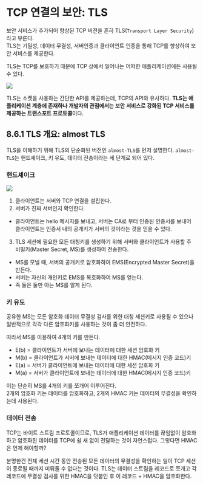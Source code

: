 
# TCP 연결의 보안: TLS

보안 서비스가 추가되어 향상된 TCP 버전을 흔히 TLS(`Transport Layer Security`)라고 부른다.  
TLS는 기밀성, 데이터 무결성, 서버인증과 클라이언트 인증을 통해 TCP를 향상하여 보안 서비스를 제공한다.

TLS는 TCP를 보호하기 때문에 TCP 상에서 일어나는 어떠한 애플리케이션에든 사용될 수 있다.

<Image src="https://user-images.githubusercontent.com/63354527/235605545-296907b0-3ea2-4d89-a2ac-69f9f62efdc2.png" />

TLS는 소켓을 사용하는 간단한 API를 제공하는데, TCP의 API와 유사하다.
**TLS는 애플리케이션 계층에 존재하나 개발자의 관점에서는 보안 서비스로 강화된 TCP 서비스를 제공하는
트랜스포트 프로토콜**이다.

## 8.6.1 TLS 개요: almost TLS

TLS을 이해하기 위해 TLS의 단순화된 버전인 `almost-TLS`를 먼저 설명한다.
`almost-TLS`는 핸드셰이크, 키 유도, 데이터 전송이라는 세 단계로 되어 있다.

### 핸드셰이크

<Image src="https://user-images.githubusercontent.com/63354527/235606539-7b110602-8489-41a1-a38d-6c48ada235af.png" />

1. 클라이언트는 서버와 TCP 연결을 설립한다.
2. 서버가 진짜 서버인지 확인한다.

- 클라이언트는 hello 메시지를 보내고, 서버는 CA로 부터 인증된 인증서를 보내어 클라이언트는
  인증서 내의 공개키가 서버의 것이라는 것을 믿을 수 있다.

3. TLS 세션에 필요한 모든 대칭키를 생성하기 위해 서버와 클라이언트가 사용할 주 비밀키(Master Secret, MS)를
   생성하여 전송한다.

- MS를 모낼 때, 서버의 공개키로 암호화하여 EMS(Encrypted Master Secret)을 만든다.
- 서버는 자신의 개인키로 EMS를 복호화하여 MS를 얻는다.
- 즉 둘은 둘만 아는 MS를 알게 된다.

### 키 유도

공유한 MS는 모든 암호화 데이터 무결성 검사를 위한 대칭 세션키로 사용될 수 있으나 일반적으로
각각 다른 암호화키를 사용하는 것이 좀 더 안전하다.

따라서 MS를 이용하여 4개의 키를 만든다.

- E(b) = 클라이언트가 서버에 보내는 데이터에 대한 세션 암호화 키
- M(b) = 클라이언트가 서버에 보내는 데이터에 대한 HMAC(메시지 인증 코드)키
- E(a) = 서버가 클라이언트에 보내는 데이터에 대한 세션 암호화 키
- M(a) = 서버가 클라이언트에 보내는 데이터에 대한 HMAC(메시지 인증 코드)키

이는 단순히 MS를 4개의 키를 쪼개어 이루어진다.  
2개의 암호화 키는 데이터를 암호화하고, 2개의 HMAC 키는 데이터의 무결성을 확인하는데 사용된다.

### 데이터 전송

TCP는 바이트 스트림 프로토콜이므로, TLS가 애플리케이션 데이터를 끊임없이 암호화하고 암호화된
데이터를 TCP에 쉴 새 없이 전달하는 것이 자연스럽다. 그렇다면 HMAC은 언제 해야할까?

분명한건 전체 세션 시간 동안 전송된 모든 데이터의 무결성을 확인하는 일이 TCP 세션이 종료될 때까지
미뤄둘 수 없다는 것이다. TLS는 데이터 스트림을 레코드로 쪼개고 각 레코드에 무결성 검사를 위한
HMAC을 덧붙인 후 이 레코드 + HMAC을 암호화한다.
